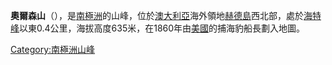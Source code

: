 {{coord|53|1|S|73|20|E|display=title}}

'''奧爾森山'''（{{lang-en|Mount Olsen}}），是[[南極洲|南極洲]]的山峰，位於[[澳大利亞|澳大利亞]]海外領地[[赫德島|赫德島]]西北部，處於[[海特峰|海特峰]]以東0.4公里，海拔高度635米，在1860年由[[美國|美國]]的捕海豹船長劃入地圖。

{{Antarctica-geo-stub}}
[[Category:南極洲山峰|Category:南極洲山峰]]
